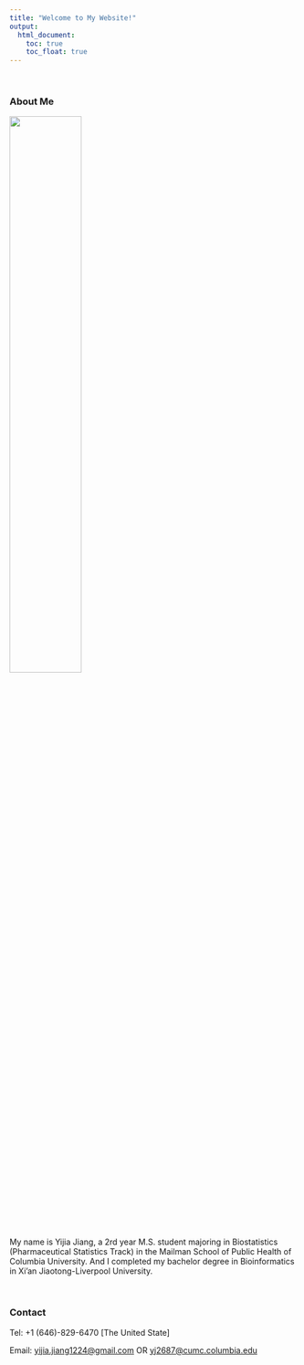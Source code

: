 ```yaml
---
title: "Welcome to My Website!"
output: 
  html_document:
    toc: true
    toc_float: true
---
```


&nbsp;

### About Me

<img src="images/photo.jpeg" style="width:50%">

My name is Yijia Jiang, a 2rd year M.S. student majoring in Biostatistics (Pharmaceutical Statistics Track) in the Mailman School of Public Health of <a style="text-decoration:none" href="https://www.columbia.edu/"> Columbia University</a>. And I completed my bachelor degree in Bioinformatics in <a style="text-decoration:none" href="https://www.xjtlu.edu.cn/en/"> Xi'an Jiaotong-Liverpool University</a>.


&nbsp;


### Contact
<i class="fas fa-phone"></i> Tel: +1 (646)-829-6470 [The United State]

<i class="fas fa-envelope"></i> Email: <yijia.jiang1224@gmail.com> OR <yj2687@cumc.columbia.edu>